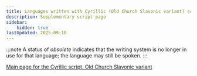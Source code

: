 ```yaml
---
title: Languages written with Cyrillic (Old Church Slavonic variant) script
description: Supplementary script page
sidebar:
    hidden: true
lastUpdated: 2025-09-10
---
```



:::note
A status of _obsolete_ indicates that the writing system is no longer in use for that language; the language may still be spoken.
:::

<WsList script='Cyrs' />

[Main page for the Cyrillic script, Old Church Slavonic variant](/scrlang/scripts/cyrs)

